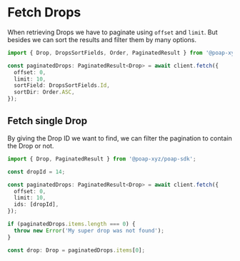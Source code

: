 # Fetch Drops

When retrieving Drops we have to paginate using `offset` and `limit`. But besides we can sort the
results and filter them by many options.

```typescript
import { Drop, DropsSortFields, Order, PaginatedResult } from '@poap-xyz/poap-sdk';

const paginatedDrops: PaginatedResult<Drop> = await client.fetch({
  offset: 0,
  limit: 10,
  sortField: DropsSortFields.Id,
  sortDir: Order.ASC,
});
```

## Fetch single Drop

By giving the Drop ID we want to find, we can filter the pagination to contain the Drop or not.

```typescript
import { Drop, PaginatedResult } from '@poap-xyz/poap-sdk';

const dropId = 14;

const paginatedDrops: PaginatedResult<Drop> = await client.fetch({
  offset: 0,
  limit: 10,
  ids: [dropId],
});

if (paginatedDrops.items.length === 0) {
  throw new Error('My super drop was not found');
}

const drop: Drop = paginatedDrops.items[0];
```
